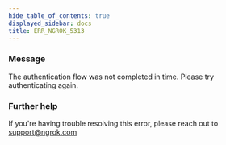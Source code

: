 ```yaml
---
hide_table_of_contents: true
displayed_sidebar: docs
title: ERR_NGROK_5313
---
```


### Message

The authentication flow was not completed in time. Please try authenticating again.

<ErrorDetails />

### Further help

If you're having trouble resolving this error, please reach out to [support@ngrok.com](mailto:support@ngrok.com?subject=Help%20with%20ERR_NGROK_5313)
